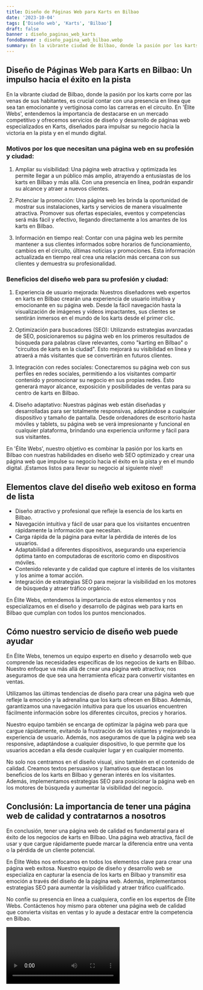 ```yaml
---
title: Diseño de Páginas Web para Karts en Bilbao
date: '2023-10-04'
tags: ['Diseño web', 'Karts', 'Bilbao']
draft: false
banner : diseño_paginas_web_karts
fondoBanner : diseño_pagina_web_bilbao.webp
summary: En la vibrante ciudad de Bilbao, donde la pasión por los karts corre por las venas de sus habitantes, es crucial contar con una presencia en línea que sea tan emocionante y vertiginosa como las carreras en el circuito. En 'Élite Webs', entendemos la importancia de destacarse en un mercado competitivo y ofrecemos servicios de diseño y desarrollo de páginas web especializados en Karts, diseñados para impulsar su negocio hacia la victoria en la pista y en el mundo digital.
---
```


## Diseño de Páginas Web para Karts en Bilbao: Un impulso hacia el éxito en la pista

En la vibrante ciudad de Bilbao, donde la pasión por los karts corre por las venas de sus habitantes, es crucial contar con una presencia en línea que sea tan emocionante y vertiginosa como las carreras en el circuito. En 'Élite Webs', entendemos la importancia de destacarse en un mercado competitivo y ofrecemos servicios de diseño y desarrollo de páginas web especializados en Karts, diseñados para impulsar su negocio hacia la victoria en la pista y en el mundo digital.

### Motivos por los que necesitan una página web en su profesión y ciudad:

1. Ampliar su visibilidad: Una página web atractiva y optimizada les permite llegar a un público más amplio, atrayendo a entusiastas de los karts en Bilbao y más allá. Con una presencia en línea, podrán expandir su alcance y atraer a nuevos clientes.

2. Potenciar la promoción: Una página web les brinda la oportunidad de mostrar sus instalaciones, karts y servicios de manera visualmente atractiva. Promover sus ofertas especiales, eventos y competencias será más fácil y efectivo, llegando directamente a los amantes de los karts en Bilbao.

3. Información en tiempo real: Contar con una página web les permite mantener a sus clientes informados sobre horarios de funcionamiento, cambios en el circuito, últimas noticias y promociones. Esta información actualizada en tiempo real crea una relación más cercana con sus clientes y demuestra su profesionalidad.

### Beneficios del diseño web para su profesión y ciudad:

1. Experiencia de usuario mejorada: Nuestros diseñadores web expertos en karts en Bilbao crearán una experiencia de usuario intuitiva y emocionante en su página web. Desde la fácil navegación hasta la visualización de imágenes y vídeos impactantes, sus clientes se sentirán inmersos en el mundo de los karts desde el primer clic.

2. Optimización para buscadores (SEO): Utilizando estrategias avanzadas de SEO, posicionaremos su página web en los primeros resultados de búsqueda para palabras clave relevantes, como "karting en Bilbao" o "circuitos de karts en la ciudad". Esto mejorará su visibilidad en línea y atraerá a más visitantes que se convertirán en futuros clientes.

3. Integración con redes sociales: Conectaremos su página web con sus perfiles en redes sociales, permitiendo a los visitantes compartir contenido y promocionar su negocio en sus propias redes. Esto generará mayor alcance, exposición y posibilidades de ventas para su centro de karts en Bilbao.

4. Diseño adaptativo: Nuestras páginas web están diseñadas y desarrolladas para ser totalmente responsivas, adaptándose a cualquier dispositivo y tamaño de pantalla. Desde ordenadores de escritorio hasta móviles y tablets, su página web se verá impresionante y funcional en cualquier plataforma, brindando una experiencia uniforme y fácil para sus visitantes.

En 'Élite Webs', nuestro objetivo es combinar la pasión por los karts en Bilbao con nuestras habilidades en diseño web SEO optimizado y crear una página web que impulse su negocio hacia el éxito en la pista y en el mundo digital. ¡Estamos listos para llevar su negocio al siguiente nivel!

<GifSeo />

<Cta />

## Elementos clave del diseño web exitoso en forma de lista

- Diseño atractivo y profesional que refleje la esencia de los karts en Bilbao.
- Navegación intuitiva y fácil de usar para que los visitantes encuentren rápidamente la información que necesitan.
- Carga rápida de la página para evitar la pérdida de interés de los usuarios.
- Adaptabilidad a diferentes dispositivos, asegurando una experiencia óptima tanto en computadoras de escritorio como en dispositivos móviles.
- Contenido relevante y de calidad que capture el interés de los visitantes y los anime a tomar acción.
- Integración de estrategias SEO para mejorar la visibilidad en los motores de búsqueda y atraer tráfico orgánico.

En Élite Webs, entendemos la importancia de estos elementos y nos especializamos en el diseño y desarrollo de páginas web para karts en Bilbao que cumplan con todos los puntos mencionados.

## Cómo nuestro servicio de diseño web puede ayudar

En Élite Webs, tenemos un equipo experto en diseño y desarrollo web que comprende las necesidades específicas de los negocios de karts en Bilbao. Nuestro enfoque va más allá de crear una página web atractiva; nos aseguramos de que sea una herramienta eficaz para convertir visitantes en ventas.

Utilizamos las últimas tendencias de diseño para crear una página web que refleje la emoción y la adrenalina que los karts ofrecen en Bilbao. Además, garantizamos una navegación intuitiva para que los usuarios encuentren fácilmente información sobre los diferentes circuitos, precios y horarios.

Nuestro equipo también se encarga de optimizar la página web para que cargue rápidamente, evitando la frustración de los visitantes y mejorando la experiencia de usuario. Además, nos aseguramos de que la página web sea responsive, adaptándose a cualquier dispositivo, lo que permite que los usuarios accedan a ella desde cualquier lugar y en cualquier momento.

No solo nos centramos en el diseño visual, sino también en el contenido de calidad. Creamos textos persuasivos y llamativos que destacan los beneficios de los karts en Bilbao y generan interés en los visitantes. Además, implementamos estrategias SEO para posicionar la página web en los motores de búsqueda y aumentar la visibilidad del negocio.

## Conclusión: La importancia de tener una página web de calidad y contratarnos a nosotros

En conclusión, tener una página web de calidad es fundamental para el éxito de los negocios de karts en Bilbao. Una página web atractiva, fácil de usar y que cargue rápidamente puede marcar la diferencia entre una venta o la pérdida de un cliente potencial.

En Élite Webs nos enfocamos en todos los elementos clave para crear una página web exitosa. Nuestro equipo de diseño y desarrollo web se especializa en capturar la esencia de los karts en Bilbao y transmitir esa emoción a través del diseño de la página web. Además, implementamos estrategias SEO para aumentar la visibilidad y atraer tráfico cualificado.

No confíe su presencia en línea a cualquiera, confíe en los expertos de Élite Webs. Contáctenos hoy mismo para obtener una página web de calidad que convierta visitas en ventas y lo ayude a destacar entre la competencia en Bilbao.

<Video />

<CtaBot job='Karts' city='Bilbao'/>

<Gmaps query='Bilbao+españa+maps' />